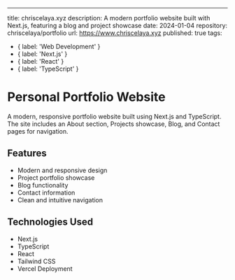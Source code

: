 ---
title: chriscelaya.xyz
description: A modern portfolio website built with Next.js, featuring a blog and project showcase
date: 2024-01-04
repository: chriscelaya/portfolio
url: https://www.chriscelaya.xyz
published: true
tags:
  - { label: 'Web Development' }
  - { label: 'Next.js' }
  - { label: 'React' }
  - { label: 'TypeScript' }

# Personal Portfolio Website

A modern, responsive portfolio website built using Next.js and TypeScript. The site includes an About section, Projects showcase, Blog, and Contact pages for navigation.

## Features

- Modern and responsive design
- Project portfolio showcase
- Blog functionality
- Contact information
- Clean and intuitive navigation

## Technologies Used

- Next.js
- TypeScript
- React
- Tailwind CSS
- Vercel Deployment
